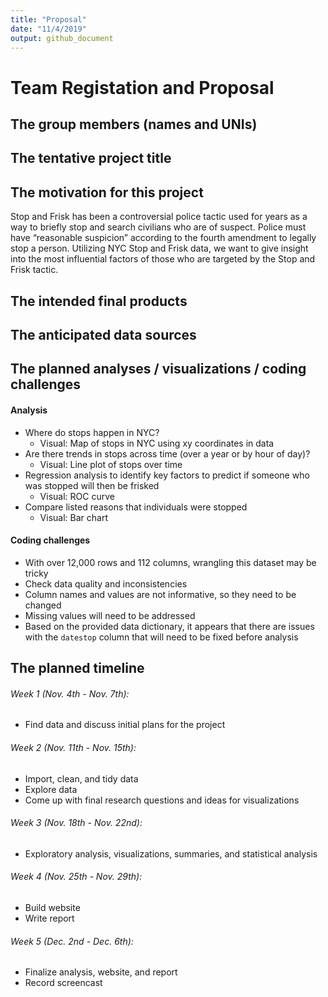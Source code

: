 ```yaml
---
title: "Proposal"
date: "11/4/2019"
output: github_document
---
```


# Team Registation and Proposal


## The group members (names and UNIs)



## The tentative project title 



## The motivation for this project

Stop and Frisk has been a controversial police tactic used for years as a way to briefly stop and search civilians who are of suspect. Police must have "reasonable suspicion" according to the fourth amendment to legally stop a person. Utilizing NYC Stop and Frisk data, we want to give insight into the most influential factors of those who are targeted by the Stop and Frisk tactic.

## The intended final products



## The anticipated data sources



## The planned analyses / visualizations / coding challenges

#### Analysis

* Where do stops happen in NYC?
  + Visual: Map of stops in NYC using xy coordinates in data
* Are there trends in stops across time (over a year or by hour of day)?
  + Visual: Line plot of stops over time
* Regression analysis to identify key factors to predict if someone who was stopped will then be frisked
  + Visual: ROC curve
* Compare listed reasons that individuals were stopped
  + Visual: Bar chart
  
#### Coding challenges

* With over 12,000 rows and 112 columns, wrangling this dataset may be tricky
* Check data quality and inconsistencies
* Column names and values are not informative, so they need to be changed
* Missing values will need to be addressed
* Based on the provided data dictionary, it appears that there are issues with the `datestop` column that will need to be fixed before analysis

## The planned timeline

###### Week 1 (Nov. 4th - Nov. 7th):
  * Find data and discuss initial plans for the project
  
###### Week 2 (Nov. 11th - Nov. 15th):
  * Import, clean, and tidy data
  * Explore data
  * Come up with final research questions and ideas for visualizations
  
###### Week 3 (Nov. 18th - Nov. 22nd):
  * Exploratory analysis, visualizations, summaries, and statistical analysis
  
###### Week 4 (Nov. 25th - Nov. 29th):
  * Build website
  * Write report
  
###### Week 5 (Dec. 2nd - Dec. 6th):
  * Finalize analysis, website, and report  
  * Record screencast
